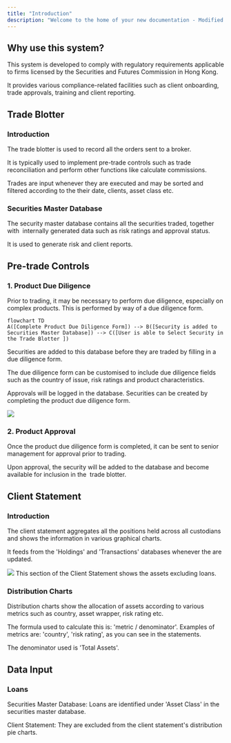 ```yaml
---
title: "Introduction"
description: "Welcome to the home of your new documentation - Modified 4 dec 2024 by test-branch"
---
```


## Why use this system?

This system is developed to comply with regulatory requirements applicable to firms licensed by the Securities and Futures Commission in Hong Kong.

It provides various compliance-related facilities such as client onboarding, trade approvals, training and client reporting.

## Trade Blotter

### Introduction

The trade blotter is used to record all the orders sent to a broker.

It is typically used to implement pre-trade controls such as trade reconciliation and perform other functions like calculate commissions.

Trades are input whenever they are executed and may be sorted and filtered according to the their date, clients, asset class etc.

### Securities Master Database

The security master database contains all the securities traded, together with  internally generated data such as risk ratings and approval status.

It is used to generate risk and client reports.

## Pre-trade Controls

### 1. Product Due Diligence

Prior to trading, it may be necessary to perform due diligence, especially on complex products. This is performed by way of a due diligence form.

```mermaid
flowchart TD 
A([Complete Product Due Diligence Form]) --> B([Security is added to Securities Master Database]) --> C([User is able to Select Security in the Trade Blotter ])
```

Securities are added to this database before they are traded by filling in a due diligence form.

The due diligence form can be customised to include due diligence fields such as the country of issue, risk ratings and product characteristics.

Approvals will be logged in the database.
Securities can be created by completing the product due diligence form.

![](Screenshot2024-12-09at11.37.22PM.png)

### 2. Product Approval

Once the product due diligence form is completed, it can be sent to senior management for approval prior to trading.

Upon approval, the security will be added to the database and become available for inclusion in the  trade blotter.

## Client Statement

### Introduction
The client statement aggregates all the positions held across all custodians and shows the information in various graphical charts. 

It feeds from the 'Holdings' and 'Transactions' databases whenever the are updated. 

![](TotalAssets.png)
This section of the Client Statement shows the assets excluding loans.

### Distribution Charts

Distribution charts show the allocation of assets according to various metrics such as country, asset wrapper, risk rating etc.

The formula used to calculate this is: 'metric / denominator'. Examples of metrics are: 'country', 'risk rating', as you can see in the statements.

The denominator used is 'Total Assets'.

## Data Input

### Loans

Securities Master Database: Loans are identified under 'Asset Class' in the securities master database.

Client Statement: They are excluded from the client statement's distribution pie charts.
